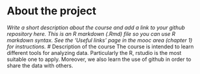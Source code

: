 
# About the project

*Write a short description about the course and add a link to your github repository here. This is an R markdown (.Rmd) file so you can use R markdown syntax. See the 'Useful links' page in the mooc area (chapter 1) for instructions.*
# Description of the course
The course is intended to learn different tools for analyzing data. Particularly the R, rstudio is the most suitable one to apply. Moreover, we also learn the use of github in order to share the data with others. 